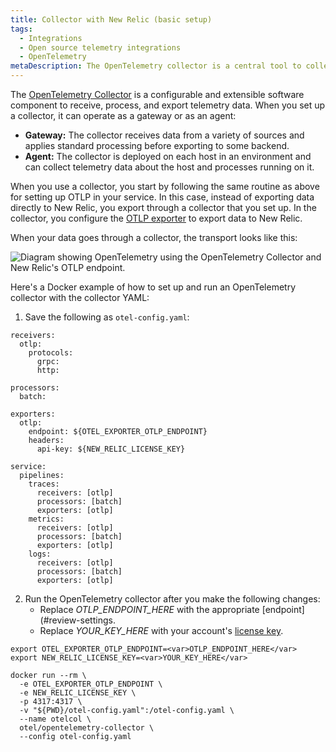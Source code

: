 ```yaml
---
title: Collector with New Relic (basic setup)
tags:
  - Integrations
  - Open source telemetry integrations
  - OpenTelemetry
metaDescription: The OpenTelemetry collector is a central tool to collect, process, and export your telemetry.
---
```


The [OpenTelemetry Collector](https://opentelemetry.io/docs/collector/) is a configurable and extensible software component to receive, process, and export telemetry data. When you set up a collector, it can operate as a gateway or as an agent:

* **Gateway:** The collector receives data from a variety of sources and applies standard processing before exporting to some backend.
* **Agent:** The collector is deployed on each host in an environment and can collect telemetry data about the host and processes running on it.

When you use a collector, you start by following the same routine as above for setting up OTLP in your service. In this case, instead of exporting data directly to New Relic, you export through a collector that you set up. In the collector, you configure the [OTLP exporter](https://github.com/open-telemetry/opentelemetry-collector/tree/main/exporter/otlpexporter) to export data to New Relic.

When your data goes through a collector, the transport looks like this:

![Diagram showing OpenTelemetry using the OpenTelemetry Collector and New Relic's OTLP endpoint.](./images/native_otlp_with_collector.svg "Diagram of OTLP with collector")

Here's a Docker example of how to set up and run an OpenTelemetry collector with the collector YAML:

1. Save the following as `otel-config.yaml`:

```
receivers:
  otlp:
    protocols:
      grpc:
      http:

processors:
  batch:

exporters:
  otlp:
    endpoint: ${OTEL_EXPORTER_OTLP_ENDPOINT}
    headers:
      api-key: ${NEW_RELIC_LICENSE_KEY}

service:
  pipelines:
    traces:
      receivers: [otlp]
      processors: [batch]
      exporters: [otlp]
    metrics:
      receivers: [otlp]
      processors: [batch]
      exporters: [otlp]
    logs:
      receivers: [otlp]
      processors: [batch]
      exporters: [otlp]
```
2. Run the OpenTelemetry collector after you make the following changes:
   * Replace <var>OTLP_ENDPOINT_HERE</var> with the appropriate [endpoint](#review-settings.
   * Replace <var>YOUR_KEY_HERE</var> with your account's [license key](https://one.newrelic.com/launcher/api-keys-ui.launcher).

```
export OTEL_EXPORTER_OTLP_ENDPOINT=<var>OTLP_ENDPOINT_HERE</var>
export NEW_RELIC_LICENSE_KEY=<var>YOUR_KEY_HERE</var>

docker run --rm \
  -e OTEL_EXPORTER_OTLP_ENDPOINT \
  -e NEW_RELIC_LICENSE_KEY \
  -p 4317:4317 \
  -v "${PWD}/otel-config.yaml":/otel-config.yaml \
  --name otelcol \
  otel/opentelemetry-collector \
  --config otel-config.yaml
```




